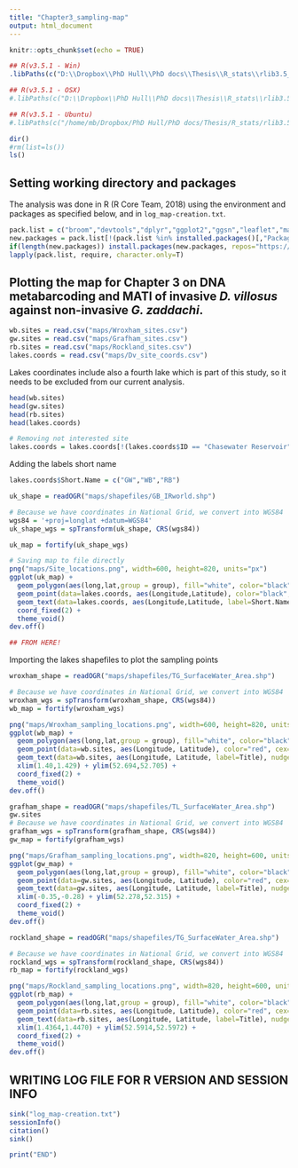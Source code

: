 ```yaml
---
title: "Chapter3_sampling-map"
output: html_document
---
```


```r
knitr::opts_chunk$set(echo = TRUE)
```

```r
## R(v3.5.1 - Win)
.libPaths(c("D:\\Dropbox\\PhD Hull\\PhD docs\\Thesis\\R_stats\\rlib3.5_win", .libPaths("D:\\Dropbox\\PhD Hull\\PhD docs\\Thesis\\R_stats\\rlib3.5_win")))

## R(v3.5.1 - OSX)
#.libPaths(c("D:\\Dropbox\\PhD Hull\\PhD docs\\Thesis\\R_stats\\rlib3.5_osx", .libPaths("D:\\Dropbox\\PhD Hull\\PhD docs\\Thesis\\R_stats\\rlib3.5_osx")))

## R(v3.5.1 - Ubuntu)
#.libPaths(c("/home/mb/Dropbox/PhD Hull/PhD docs/Thesis/R_stats/rlib3.5_unix", .libPaths("/home/mb/Dropbox/PhD Hull/PhD docs/Thesis/R_stats/rlib3.5_unix")))
```

```r
dir()
#rm(list=ls())
ls()
```

## Setting working directory and packages

The analysis was done in R (R Core Team, 2018) using the environment and packages as specified below, and in `log_map-creation.txt`.

```r
pack.list = c("broom","devtools","dplyr","ggplot2","ggsn","leaflet","maps","maptools","mapview","raster","RColorBrewer","rgdal","rgeos","rworldmap","tmap")
new.packages = pack.list[!(pack.list %in% installed.packages()[,"Package"])]
if(length(new.packages)) install.packages(new.packages, repos="https://cran.rstudio.com")
lapply(pack.list, require, character.only=T)
```

## Plotting the map for Chapter 3 on DNA metabarcoding and MATI of invasive _D. villosus_ against non-invasive _G. zaddachi_.

```r
wb.sites = read.csv("maps/Wroxham_sites.csv")
gw.sites = read.csv("maps/Grafham_sites.csv")
rb.sites = read.csv("maps/Rockland_sites.csv")
lakes.coords = read.csv("maps/Dv_site_coords.csv")
```


Lakes coordinates include also a fourth lake which is part of this study, so it needs to be excluded from our current analysis.

```r
head(wb.sites)
head(gw.sites)
head(rb.sites)
head(lakes.coords)

# Removing not interested site
lakes.coords = lakes.coords[!(lakes.coords$ID == "Chasewater Reservoir"),]
```

Adding the labels short name

```r
lakes.coords$Short.Name = c("GW","WB","RB")
```


```r
uk_shape = readOGR("maps/shapefiles/GB_IRworld.shp")

# Because we have coordinates in National Grid, we convert into WGS84
wgs84 = '+proj=longlat +datum=WGS84'
uk_shape_wgs = spTransform(uk_shape, CRS(wgs84))

uk_map = fortify(uk_shape_wgs)

# Saving map to file directly
png("maps/Site_locations.png", width=600, height=820, units="px")
ggplot(uk_map) +
  geom_polygon(aes(long,lat,group = group), fill="white", color="black") +
  geom_point(data=lakes.coords, aes(Longitude,Latitude), color="black", cex=3) +
  geom_text(data=lakes.coords, aes(Longitude,Latitude, label=Short.Name), nudge_x=-0.4, cex=4) +
  coord_fixed(2) +
  theme_void()
dev.off()

## FROM HERE!
```

Importing the lakes shapefiles to plot the sampling points

```r
wroxham_shape = readOGR("maps/shapefiles/TG_SurfaceWater_Area.shp")

# Because we have coordinates in National Grid, we convert into WGS84
wroxham_wgs = spTransform(wroxham_shape, CRS(wgs84))
wb_map = fortify(wroxham_wgs)

png("maps/Wroxham_sampling_locations.png", width=600, height=820, units="px")
ggplot(wb_map) +
  geom_polygon(aes(long,lat,group = group), fill="white", color="black") +
  geom_point(data=wb.sites, aes(Longitude, Latitude), color="red", cex=3) +
  geom_text(data=wb.sites, aes(Longitude, Latitude, label=Title), nudge_x=-0.001, nudge_y=0.0001, cex=4) +
  xlim(1.40,1.429) + ylim(52.694,52.705) +
  coord_fixed(2) +
  theme_void()
dev.off()
```

```r
grafham_shape = readOGR("maps/shapefiles/TL_SurfaceWater_Area.shp")
gw.sites
# Because we have coordinates in National Grid, we convert into WGS84
grafham_wgs = spTransform(grafham_shape, CRS(wgs84))
gw_map = fortify(grafham_wgs)

png("maps/Grafham_sampling_locations.png", width=820, height=600, units="px")
ggplot(gw_map) +
  geom_polygon(aes(long,lat,group = group), fill="white", color="black") +
  geom_point(data=gw.sites, aes(Longitude, Latitude), color="red", cex=3) +
  geom_text(data=gw.sites, aes(Longitude, Latitude, label=Title), nudge_x=-0.001, nudge_y=0.001, cex=4) +
  xlim(-0.35,-0.28) + ylim(52.278,52.315) +
  coord_fixed(2) +
  theme_void()
dev.off()
```

```r
rockland_shape = readOGR("maps/shapefiles/TG_SurfaceWater_Area.shp")

# Because we have coordinates in National Grid, we convert into WGS84
rockland_wgs = spTransform(rockland_shape, CRS(wgs84))
rb_map = fortify(rockland_wgs)

png("maps/Rockland_sampling_locations.png", width=820, height=600, units="px")
ggplot(rb_map) +
  geom_polygon(aes(long,lat,group = group), fill="white", color="black") +
  geom_point(data=rb.sites, aes(Longitude, Latitude), color="red", cex=3) +
  geom_text(data=rb.sites, aes(Longitude, Latitude, label=Title), nudge_x=-0.001, nudge_y=0.0001, cex=4) +
  xlim(1.4364,1.4470) + ylim(52.5914,52.5972) +
  coord_fixed(2) +
  theme_void()
dev.off()
```

## WRITING LOG FILE FOR R VERSION AND SESSION INFO

```r
sink("log_map-creation.txt")
sessionInfo()
citation()
sink()

print("END")
```